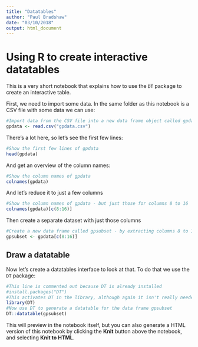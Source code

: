 ```yaml
---
title: "Datatables"
author: "Paul Bradshaw"
date: "03/10/2018"
output: html_document
---
```


# Using R to create interactive datatables

This is a very short notebook that explains how to use the `DT` package to create an interactive table.

First, we need to import some data. In the same folder as this notebook is a CSV file with some data we can use:

```r
#Import data from the CSV file into a new data frame object called gpdata
gpdata <- read.csv("gpdata.csv")
```

There's a lot here, so let's see the first few lines:

```r
#Show the first few lines of gpdata
head(gpdata)
```

And get an overview of the column names:

```r
#Show the column names of gpdata
colnames(gpdata)
```

And let's reduce it to just a few columns

```r
#Show the column names of gpdata - but just those for columns 8 to 16
colnames(gpdata)[c(8:16)]
```

Then create a separate dataset with just those columns

```r
#Create a new data frame called gpsubset - by extracting columns 8 to 16 of gpdata
gpsubset <- gpdata[c(8:16)]
```


## Draw a datatable

Now let's create a datatables interface to look at that. To do that we use the `DT` package:

```r
#This line is commented out because DT is already installed
#install.packages("DT")
#This activates DT in the library, although again it isn't really needed
library(DT)
#Now use DT to generate a datatable for the data frame gpsubset
DT::datatable(gpsubset)
```

This will preview in the notebook itself, but you can also generate a HTML version of this notebook by clicking the **Knit** button above the notebook, and selecting **Knit to HTML**.
